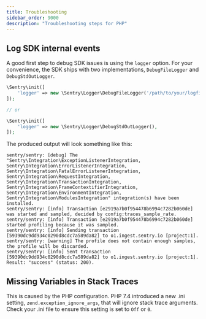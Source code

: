 ```yaml
---
title: Troubleshooting
sidebar_order: 9000
description: "Troubleshooting steps for PHP"
---
```


## Log SDK internal events

A good first step to debug SDK issues is using the `logger` option. For your convenience, the SDK ships with two implementations, `DebugFileLogger` and `DebugStdOutLogger`.

```php
\Sentry\init([
    'logger' => new \Sentry\Logger\DebugFileLogger('/path/to/your/logfile.log'),
]);

// or

\Sentry\init([
    'logger' => new \Sentry\Logger\DebugStdOutLogger(),
]);
```

The produced output will look something like this:

```
sentry/sentry: [debug] The "Sentry\Integration\ExceptionListenerIntegration, Sentry\Integration\ErrorListenerIntegration, Sentry\Integration\FatalErrorListenerIntegration, Sentry\Integration\RequestIntegration, Sentry\Integration\TransactionIntegration, Sentry\Integration\FrameContextifierIntegration, Sentry\Integration\EnvironmentIntegration, Sentry\Integration\ModulesIntegration" integration(s) have been installed.
sentry/sentry: [info] Transaction [e2919a7b0f954478b6994c7282b060de] was started and sampled, decided by config:traces_sample_rate.
sentry/sentry: [info] Transaction [e2919a7b0f954478b6994c7282b060de] started profiling because it was sampled.
sentry/sentry: [info] Sending transaction [59390dc9dd934c0290d8cdc7a589da82] to o1.ingest.sentry.io [project:1].
sentry/sentry: [warning] The profile does not contain enough samples, the profile will be discarded.
sentry/sentry: [info] Sent transaction [59390dc9dd934c0290d8cdc7a589da82] to o1.ingest.sentry.io [project:1]. Result: "success" (status: 200).

```

## Missing Variables in Stack Traces

This is caused by the PHP configuration. PHP 7.4 introduced a new .ini setting, `zend.exception_ignore_args`, that will ignore stack trace arguments. Check your .ini file to ensure this setting is set to `Off` or `0`.
